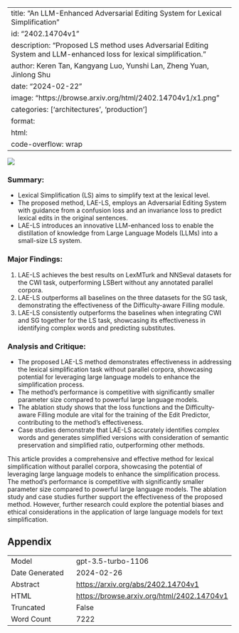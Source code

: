 
---
title: "An LLM-Enhanced Adversarial Editing System for Lexical Simplification"
id: "2402.14704v1"
description: "Proposed LS method uses Adversarial Editing System and LLM-enhanced loss for lexical simplification."
author: Keren Tan, Kangyang Luo, Yunshi Lan, Zheng Yuan, Jinlong Shu
date: "2024-02-22"
image: "https://browse.arxiv.org/html/2402.14704v1/x1.png"
categories: ['architectures', 'production']
format:
  html:
    code-overflow: wrap
---

![](https://browse.arxiv.org/html/2402.14704v1/x1.png)

### **Summary:**
- Lexical Simplification (LS) aims to simplify text at the lexical level.
- The proposed method, LAE-LS, employs an Adversarial Editing System with guidance from a confusion loss and an invariance loss to predict lexical edits in the original sentences.
- LAE-LS introduces an innovative LLM-enhanced loss to enable the distillation of knowledge from Large Language Models (LLMs) into a small-size LS system.

### Major Findings:
1. LAE-LS achieves the best results on LexMTurk and NNSeval datasets for the CWI task, outperforming LSBert without any annotated parallel corpora.
2. LAE-LS outperforms all baselines on the three datasets for the SG task, demonstrating the effectiveness of the Difficulty-aware Filling module.
3. LAE-LS consistently outperforms the baselines when integrating CWI and SG together for the LS task, showcasing its effectiveness in identifying complex words and predicting substitutes.

### Analysis and Critique:
- The proposed LAE-LS method demonstrates effectiveness in addressing the lexical simplification task without parallel corpora, showcasing potential for leveraging large language models to enhance the simplification process.
- The method's performance is competitive with significantly smaller parameter size compared to powerful large language models.
- The ablation study shows that the loss functions and the Difficulty-aware Filling module are vital for the training of the Edit Predictor, contributing to the method's effectiveness.
- Case studies demonstrate that LAE-LS accurately identifies complex words and generates simplified versions with consideration of semantic preservation and simplified ratio, outperforming other methods.

This article provides a comprehensive and effective method for lexical simplification without parallel corpora, showcasing the potential of leveraging large language models to enhance the simplification process. The method's performance is competitive with significantly smaller parameter size compared to powerful large language models. The ablation study and case studies further support the effectiveness of the proposed method. However, further research could explore the potential biases and ethical considerations in the application of large language models for text simplification.

## Appendix

|          |          |
|----------|----------|
| Model     | gpt-3.5-turbo-1106       |
| Date Generated     | 2024-02-26       |
| Abstract | [https://arxiv.org/abs/2402.14704v1](https://arxiv.org/abs/2402.14704v1)        |
| HTML     | [https://browse.arxiv.org/html/2402.14704v1](https://browse.arxiv.org/html/2402.14704v1)       |
| Truncated       | False       |
| Word Count       | 7222       |